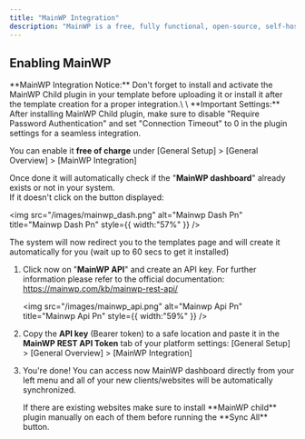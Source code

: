 ```yaml
---
title: "MainWP Integration"
description: "MainWP is a free, fully functional, open-source, self-hosted WordPress® management plugin that allows you to manage multiple WordPress sites from one central dashboard securely."
---
```


## Enabling MainWP

<Warning>
  **MainWP Integration Notice:** Don't forget to install and activate the MainWP Child plugin in your template before uploading it or install it after the template creation for a proper integration.\
  \
  **Important Settings:** After installing MainWP Child plugin, make sure to disable "Require Password Authentication" and set "Connection Timeout" to 0 in the plugin settings for a seamless integration.
</Warning>

You can enable it **free of charge** under [General Setup] \> [General Overview] \> [MainWP Integration]

Once done it will automatically check if the "**MainWP dashboard**" already exists or not in your system.\
If it doesn't click on the button displayed:

<img
  src="/images/mainwp_dash.png"
  alt="Mainwp Dash Pn"
  title="Mainwp Dash Pn"
  style={{ width:"57%" }}
/>

The system will now redirect you to the templates page and will create it automatically for you (wait up to 60 secs to get it installed)

1. Click now on "**MainWP API**" and create an API key. For further information please refer to the official documentation: https://mainwp.com/kb/mainwp-rest-api/

   <img
     src="/images/mainwp_api.png"
     alt="Mainwp Api Pn"
     title="Mainwp Api Pn"
     style={{ width:"59%" }}
   />
2. Copy the **API key** (Bearer token) to a safe location and paste it in the **MainWP REST API Token** tab of your platform settings: [General Setup] \> [General Overview] \> [MainWP Integration]
3. You're done\! You can access now MainWP dashboard directly from your left menu and all of your new clients/websites will be automatically synchronized.

   <Note>
     If there are existing websites make sure to install **MainWP child** plugin manually on each of them before running the **Sync All** button.
   </Note>